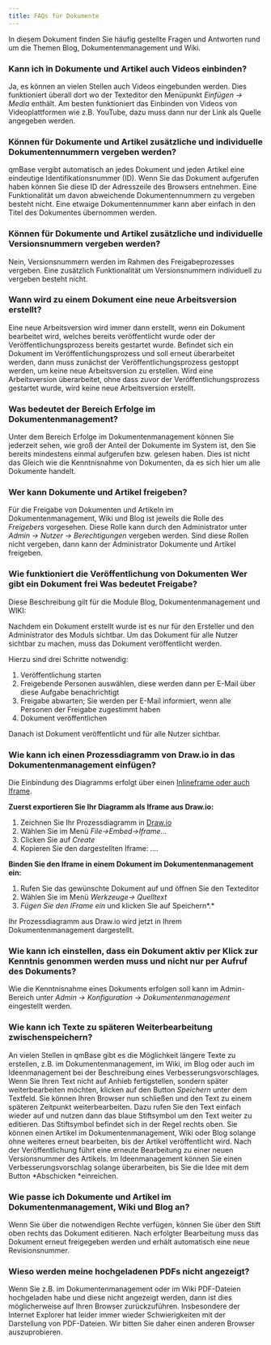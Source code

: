 ---
title: FAQs für Dokumente
---

In diesem Dokument finden Sie häufig gestellte Fragen und Antworten rund um die Themen Blog, Dokumentenmanagement und Wiki.

### Kann ich in Dokumente und Artikel auch Videos einbinden?

Ja, es können an vielen Stellen auch Videos eingebunden werden. Dies funktioniert überall dort wo der Texteditor den Menüpunkt _Einfügen -> Media_ enthält.
Am besten funktioniert das Einbinden von Videos von Videoplattformen wie z.B. YouTube, dazu muss dann nur der Link als Quelle angegeben werden.

### Können für Dokumente und Artikel zusätzliche und individuelle Dokumentennummern vergeben werden?

qmBase vergibt automatisch an jedes Dokument und jeden Artikel eine eindeutige Identifikationsnummer (ID). Wenn Sie das Dokument aufgerufen haben können Sie diese ID der Adresszeile des Browsers entnehmen.
Eine Funktionalität um davon abweichende Dokumentennummern zu vergeben besteht nicht. Eine etwaige Dokumentennummer kann aber einfach in den Titel des Dokumentes übernommen werden.

### Können für Dokumente und Artikel zusätzliche und individuelle Versionsnummern vergeben werden?

Nein, Versionsnummern werden im Rahmen des Freigabeprozesses vergeben. Eine zusätzlich Funktionalität um Versionsnummern individuell zu vergeben besteht nicht.

### Wann wird zu einem Dokument eine neue Arbeitsversion erstellt?

Eine neue Arbeitsversion wird immer dann erstellt, wenn ein Dokument bearbeitet wird, welches bereits veröffentlicht wurde oder der Veröffentlichungsprozess bereits gestartet wurde.
Befindet sich ein Dokument im Veröffentlichungsprozess und soll erneut überarbeitet werden, dann muss zunächst der Veröffentlichungsprozess gestoppt werden, um keine neue Arbeitsversion zu erstellen.
Wird eine Arbeitsversion überarbeitet, ohne dass zuvor der Veröffentlichungsprozess gestartet wurde, wird keine neue Arbeitsversion erstellt.

### Was bedeutet der Bereich Erfolge im Dokumentenmanagement?

Unter dem Bereich Erfolge im Dokumentenmanagement können Sie jederzeit sehen, wie groß der Anteil der Dokumente im System ist, den Sie bereits mindestens einmal aufgerufen bzw. gelesen haben.
Dies ist nicht das Gleich wie die Kenntnisnahme von Dokumenten, da es sich hier um alle Dokumente handelt.

### Wer kann Dokumente und Artikel freigeben?

Für die Freigabe von Dokumenten und Artikeln im Dokumentenmanagement, Wiki und Blog ist jeweils die Rolle des *Freigebers* vorgesehen. Diese Rolle kann durch den Administrator unter *Admin -> Nutzer -> Berechtigungen* vergeben werden.
Sind diese Rollen nicht vergeben, dann kann der Administrator Dokumente und Artikel freigeben.

### Wie funktioniert die Veröffentlichung von Dokumenten Wer gibt ein Dokument frei Was bedeutet Freigabe?

Diese Beschreibung gilt für die Module Blog, Dokumentenmanagement und WIKI:

Nachdem ein Dokument erstellt wurde ist es nur für den Ersteller und den Administrator des Moduls sichtbar. Um das Dokument für alle Nutzer sichtbar zu machen, muss das Dokument veröffentlicht werden.

Hierzu sind drei Schritte notwendig:

1.  Veröffentlichung starten
2.  Freigebende Personen auswählen, diese werden dann per E-Mail über diese Aufgabe benachrichtigt
3.  Freigabe abwarten; Sie werden per E-Mail informiert, wenn alle Personen der Freigabe zugestimmt haben
4.  Dokument veröffentlichen

Danach ist Dokument veröffentlicht und für alle Nutzer sichtbar.

### Wie kann ich einen Prozessdiagramm von Draw.io in das Dokumentenmanagement einfügen?

Die Einbindung des Diagramms erfolgt über einen [Inlineframe oder auch Iframe](https://de.wikipedia.org/wiki/Inlineframe).

**Zuerst exportieren Sie Ihr Diagramm als Iframe aus Draw.io:**

1.  Zeichnen Sie Ihr Prozessdiagramm in [Draw.io](https://Draw.io)
2.  Wählen Sie im Menü _File->Embed->Iframe..._
3.  Clicken Sie auf _Create_
4.  Kopieren Sie den dargestellten Iframe: _...._

**Binden Sie den Iframe in einem Dokument im Dokumentenmanagement ein:**

1.  Rufen Sie das gewünschte Dokument auf und öffnen Sie den Texteditor
2.  Wählen Sie im Menü _Werkzeuge-> Quelltext_
3.  _Fügen Sie den IFrame ein_ und klicken Sie auf Speichern*.*

Ihr Prozessdiagramm aus Draw.io wird jetzt in Ihrem Dokumentenmanagement dargestellt.

### Wie kann ich einstellen, dass ein Dokument aktiv per Klick zur Kenntnis genommen werden muss und nicht nur per Aufruf des Dokuments?

Wie die Kenntnisnahme eines Dokuments erfolgen soll kann im Admin-Bereich unter _Admin -> Konfiguration -> Dokumentenmanagement_ eingestellt werden.

### Wie kann ich Texte zu späteren Weiterbearbeitung zwischenspeichern?

An vielen Stellen in qmBase gibt es die Möglichkeit längere Texte zu erstellen, z.B. im Dokumentenmanagement, im Wiki, im Blog oder auch im Ideenmanagement bei der Beschreibung eines Verbesserungsvorschlages.
Wenn Sie Ihren Text nicht auf Anhieb fertigstellen, sondern später weiterbearbeiten möchten, klicken auf den Button *Speichern* unter dem Textfeld. Sie können Ihren Browser nun schließen und den Text zu einem späteren Zeitpunkt weiterbearbeiten.
Dazu rufen Sie den Text einfach wieder auf und nutzen dann das blaue Stiftsymbol um den Text weiter zu editieren. Das Stiftsymbol befindet sich in der Regel rechts oben.
Sie können einen Artikel im Dokumentenmanagement, Wiki oder Blog solange ohne weiteres erneut bearbeiten, bis der Artikel veröffentlicht wird. Nach der Veröffentlichung führt eine erneute Bearbeitung zu einer neuen Versionsnummer des Artikels.
Im Ideenmanagement können Sie einen Verbesserungsvorschlag solange überarbeiten, bis Sie die Idee mit dem Button *Abschicken *einreichen.

### Wie passe ich Dokumente und Artikel im Dokumentenmanagement, Wiki und Blog an?

Wenn Sie über die notwendigen Rechte verfügen, können Sie über den Stift oben rechts das Dokument editieren. Nach erfolgter Bearbeitung muss das Dokument erneut freigegeben werden und erhält automatisch eine neue Revisionsnummer.

### Wieso werden meine hochgeladenen PDFs nicht angezeigt?

Wenn Sie z.B. im Dokumentenmanagement oder im Wiki PDF-Dateien hochgeladen habe und diese nicht angezeigt werden, dann ist dies möglicherweise auf Ihren Browser zurückzuführen.
Insbesondere der Internet Explorer hat leider immer wieder Schwierigkeiten mit der Darstellung von PDF-Dateien. Wir bitten Sie daher einen anderen Browser auszuprobieren.
